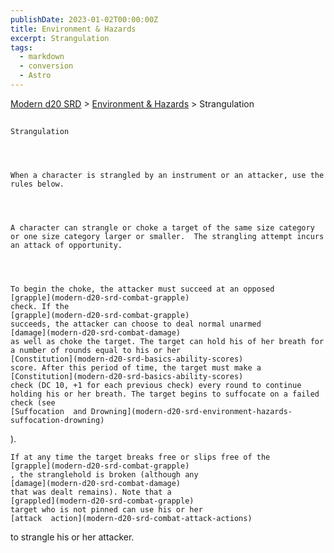 ```yaml
---
publishDate: 2023-01-02T00:00:00Z
title: Environment & Hazards
excerpt: Strangulation
tags:
  - markdown
  - conversion
  - Astro
---
```


[Modern d20 SRD](/#modernD20) > [Environment & Hazards](modern-d20-srd-environment-hazards-index) > Strangulation

##

    Strangulation




    When a character is strangled by an instrument or an attacker, use the rules below.




    A character can strangle or choke a target of the same size category or one size category larger or smaller.  The strangling attempt incurs an attack of opportunity.




    To begin the choke, the attacker must succeed at an opposed
    [grapple](modern-d20-srd-combat-grapple)
    check. If the
    [grapple](modern-d20-srd-combat-grapple)
    succeeds, the attacker can choose to deal normal unarmed
    [damage](modern-d20-srd-combat-damage)
    as well as choke the target. The target can hold his of her breath for a number of rounds equal to his or her
    [Constitution](modern-d20-srd-basics-ability-scores)
    score. After this period of time, the target must make a
    [Constitution](modern-d20-srd-basics-ability-scores)
    check (DC 10, +1 for each previous check) every round to continue holding his or her breath. The target begins to suffocate on a failed check (see
    [Suffocation  and Drowning](modern-d20-srd-environment-hazards-suffocation-drowning)
).

    If at any time the target breaks free or slips free of the
    [grapple](modern-d20-srd-combat-grapple)
    , the stranglehold is broken (although any
    [damage](modern-d20-srd-combat-damage)
    that was dealt remains). Note that a
    [grappled](modern-d20-srd-combat-grapple)
    target who is not pinned can use his or her
    [attack  action](modern-d20-srd-combat-attack-actions)
to strangle his or her attacker.
